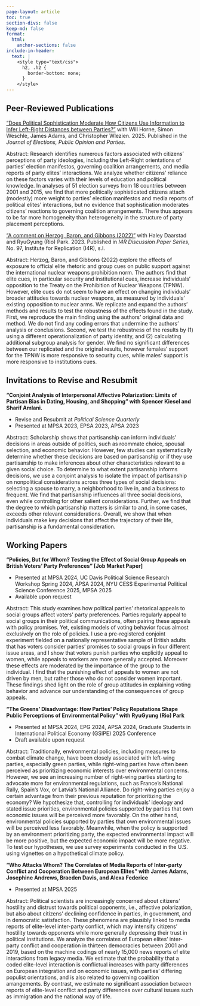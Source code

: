 ```yaml
---
page-layout: article
toc: true
section-divs: false
keep-md: false
format:
  html:
    anchor-sections: false
include-in-header:
  text: |
    <style type="text/css">
      h2, .h2 {
        border-bottom: none;
      }
    </style>
---
```


## Peer-Reviewed Publications

["Does Political Sophistication Moderate How Citizens Use Information to Infer Left-Right Distances between Parties?"](https://www.tandfonline.com/doi/full/10.1080/17457289.2024.2429533?af=R) with Will Horne, Simon Weschle, James Adams, and Christopher Wlezien. 2025. Published in the *Journal of Elections, Public Opinion and Parties*.

Abstract: Research identifies numerous factors associated with citizens’ perceptions of party ideologies, including the Left-Right orientations of parties’ election manifestos, governing coalition arrangements, and media reports of party elites’ interactions. We analyze whether citizens’ reliance on these factors varies with their levels of education and political knowledge. In analyses of 51 election surveys from 18 countries between 2001 and 2015, we find that more politically sophisticated citizens attach (modestly) more weight to parties’ election manifestos and media reports of political elites’ interactions, but no evidence that sophistication moderates citizens’ reactions to governing coalition arrangements. There thus appears to be far more homogeneity than heterogeneity in the structure of party placement perceptions.


["A comment on Herzog, Baron, and Gibbons (2022)"](https://www.econstor.eu/bitstream/10419/280748/1/I4R-DP097.pdf) with Haley Daarstad and RyuGyung (Rio) Park. 2023. Published in  *I4R Discussion Paper Series*, No. 97, Institute for Replication (I4R), s.l.

Abstract: Herzog, Baron, and Gibbons (2022) explore the effects of exposure to official elite rhetoric and group cues on public support against the international nuclear weapons prohibition norm. The authors find that elite cues, in particular security and institutional cues, increase individuals' opposition to the Treaty on the Prohibition of Nuclear Weapons (TPNW). However, elite cues do not seem to have an effect on changing individuals' broader attitudes towards nuclear weapons, as measured by individuals' existing opposition to nuclear arms. We replicate and expand the authors' methods and results to test the robustness of the effects found in the study. First, we reproduce the main finding using the authors' original data and method. We do not find any coding errors that undermine the authors' analysis or conclusions. Second, we test the robustness of the results by (1) using a different operationalization of party identity, and (2) calculating additional subgroup analysis for gender. We find no significant differences between our replicated and the original results, however females' support for the TPNW is more responsive to security cues, while males' support is more responsive to institutions cues.


## Invitations to Revise and Resubmit

**"Conjoint Analysis of Interpersonal Affective Polarization: Limits of Partisan Bias in Dating, Housing, and Shopping" with Spencer Kiesel and Sharif Amlani.**

  + Revise and Resubmit at *Political Science Quarterly*
  + Presented at MPSA 2023, EPSA 2023, APSA 2023

Abstract: Scholarship shows that partisanship can inform individuals’ decisions in areas outside of politics, such as roommate choice, spousal selection, and economic behavior. However, few studies can systematically determine whether these decisions are based on partisanship or if they use partisanship to make inferences about other characteristics relevant to a given social choice. To determine to what extent partisanship informs decisions, we use a conjoint analysis to isolate the impact of partisanship on nonpolitical considerations across three types of social decisions: selecting a spouse to marry, a neighborhood to live in, and a business to frequent. We find that partisanship influences all three social decisions, even while controlling for other salient considerations. Further, we find that the degree to which partisanship matters is similar to and, in some cases, exceeds other relevant considerations. Overall, we show that when individuals make key decisions that affect the trajectory of their life, partisanship is a fundamental consideration.


## Working Papers

**"Policies, But for Whom? Testing the Effect of Social Group Appeals on British Voters’ Party Preferences" [Job Market Paper]**

  + Presented at MPSA 2024, UC Davis Political Science Research Workshop Spring 2024, APSA 2024, NYU CESS Experimental Political Science Conference 2025, MPSA 2025
  + Available upon request

Abstract: This study examines how political parties’ rhetorical appeals to social groups affect voters’ party preferences. Parties regularly appeal to social groups in their political communications, often pairing these appeals with policy promises. Yet, existing models of voting behavior focus almost exclusively on the role of policies. I use a pre-registered conjoint experiment fielded on a nationally representative sample of British adults that has voters consider parties’ promises to social groups in four different issue areas, and I show that voters punish parties who explicitly appeal to women, while appeals to workers are more generally accepted. Moreover these effects are moderated by the importance of the group to the individual. I find that the punishing effect of appeals to women are not driven by men, but rather those who do not consider women important. These findings shed light on the role of group attitudes in explaining voting behavior and advance our understanding of the consequences of group appeals.

**"The Greens' Disadvantage: How Parties' Policy Reputations Shape Public Perceptions of Environmental Policy" with RyuGyung (Rio) Park**

  + Presented at MPSA 2024, EPG 2024, APSA 2024, Graduate Students in International Political Economy (GSIPE) 2025 Conference 
  + Draft available upon request
  
Abstract: Traditionally, environmental policies, including measures to combat climate change, have been closely associated with left-wing parties, especially green parties, while right-wing parties have often been perceived as prioritizing economic interests over environmental concerns. However, we see an increasing number of right-wing parties starting to advocate more for environmental regulations, such as France’s National Rally, Spain’s Vox, or Latvia’s National Alliance. Do right-wing parties enjoy a certain advantage from their previous reputation for prioritizing the economy? We hypothesize that, controlling for individuals’ ideology and stated issue priorities, environmental policies supported by parties that own economic issues will be perceived more favorably. On the other hand, environmental policies supported by parties that own environmental issues will be perceived less favorably. Meanwhile, when the policy is supported by an environment prioritizing party, the expected environmental impact will be more positive, but the expected economic impact will be more negative. To test our hypotheses, we use survey experiments conducted in the U.S. using vignettes on a hypothetical climate policy.

**"Who Attacks Whom? The Correlates of Media Reports of Inter-party Conflict and Cooperation Between European Elites" with James Adams, Josephine Andrews, Braeden Davis, and Alexa Federice**

  + Presented at MPSA 2025
  
Abstract: Political scientists are increasingly concerned about citizens’ hostility and distrust towards political opponents, i.e., affective polarization, but also about citizens’ declining confidence in parties, in government, and in democratic satisfaction. These phenomena are plausibly linked to media reports of elite-level inter-party conflict, which may intensify citizens’ hostility towards opponents while more generally depressing their trust in political institutions. We analyze the correlates of European elites’ inter-party conflict and cooperation in thirteen democracies between 2001 and 2019, based on the machine codings of nearly 15,000 news reports of elite interactions from legacy media. We estimate that the probability that a coded elite-level interaction is conflictual increases with party differences on European integration and on economic issues, with parties’ differing populist orientations, and is also related to governing coalition arrangements. By contrast, we estimate no significant association between reports of elite-level conflict and party differences over cultural issues such as immigration and the national way of life. 
